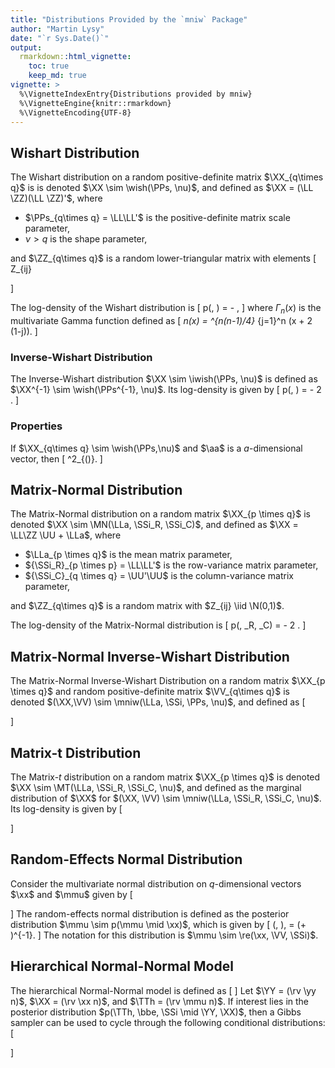 ```yaml
---
title: "Distributions Provided by the `mniw` Package"
author: "Martin Lysy"
date: "`r Sys.Date()`"
output:
  rmarkdown::html_vignette:
    toc: true
    keep_md: true
vignette: >
  %\VignetteIndexEntry{Distributions provided by mniw}
  %\VignetteEngine{knitr::rmarkdown}
  %\VignetteEncoding{UTF-8}
---
```


<script type="text/x-mathjax-config">
MathJax.Hub.Config({
    TeX: {
	Macros: {
	    bm: ["{\\boldsymbol{#1}}",1],
	    tfrac: ["{\\textstyle{\\frac{#1}{#2}}}",2],
		rv: ["{#2_{#1},\\ldots,#2_{#3}}",3,"1"],
		iid: ["{\\stackrel{\\mathrm{iid}}{\\sim}}"],
		ind: ["{\\stackrel{\\mathrm{ind}}{\\sim}}"],
	    XX: ["{\\bm{X}}"],
	    YY: ["{\\bm{Y}}"],
	    LL: ["{\\bm{L}}"],
	    PPs: ["{\\bm{\\Psi}}"],
	    ZZ: ["{\\bm{Z}}"],
	    N: ["{\\mathcal{N}}"],
	    LLa: ["{\\bm{\\Lambda}}"],
	    SSi: ["{\\bm{\\Sigma}}"],
	    UU: ["{\\bm{U}}"],
	    VV: ["{\\bm{V}}"],
		aa: ["{\\bm{a}}"],
	    xx: ["{\\bm{x}}"],
		yy: ["{\\bm{y}}"],
		bbe: ["{\\bm{\\beta}}"],
	    mmu: ["{\\bm{\\mu}}"],
		kka: ["{\\bm{\\kappa}}"],
		TTh: ["{\\bm{\\Theta}}"],
	    GG: ["{\\bm{G}}"],
	    OOm: ["{\\bm{\\Omega}}"],
		bz: ["{\\bm{0}}"],
		wish: ["{\\mathrm{Wish}}"],
		iwish: ["{\\mathrm{InvWish}}"],
		MN: ["{\\mathrm{MatNorm}}"],
		MT: ["{\\mathrm{MatT}}"],
		mniw: ["{\\mathrm{MNIW}}"],
		re: ["{\\mathrm{RfxNorm}}"]
	}
    }
});
</script>

## Wishart Distribution

The Wishart distribution on a random positive-definite matrix $\XX_{q\times q}$ is is denoted $\XX \sim \wish(\PPs, \nu)$, and defined as $\XX = (\LL \ZZ)(\LL \ZZ)'$, where 

- $\PPs_{q\times q} = \LL\LL'$ is the positive-definite matrix scale parameter,
- $\nu > q$ is the shape parameter, 

and $\ZZ_{q\times q}$ is a random lower-triangular matrix with elements
\[
Z_{ij} \begin{cases} 
       \iid \N(0,1) & i < j \\ 
       \ind \chi^2_{(\nu-i+1)} & i = j \\
       = 0 & i > j.
       \end{cases}
\]

The log-density of the Wishart distribution is
\[
\log p(\XX \mid \PPs, \nu) = -\tfrac{1}{2} \left[\mathrm{tr}(\PPs^{-1} \XX) + (q+1-\nu)\log |\XX| + \nu \log |\PPs|  + \nu q \log(2) + 2 \log \Gamma_q(\tfrac \nu 2)\right],
\]
where  $\Gamma_n(x)$ is the multivariate Gamma function defined as
\[
\Gamma_n(x) = \pi^{n(n-1)/4} \prod_{j=1}^n \Gamma\big(x + \tfrac 1 2 (1-j)\big).
\]

### Inverse-Wishart Distribution

The Inverse-Wishart distribution $\XX \sim \iwish(\PPs, \nu)$ is defined as $\XX^{-1} \sim \wish(\PPs^{-1}, \nu)$.  Its log-density is given by
\[
\log p(\XX \mid \PPs, \nu) = -\tfrac 1 2 \left[\mathrm{tr}(\PPs \XX^{-1}) + (\nu+q+1) \log |\XX| - \nu \log |\PPs| + \nu q \log(2) + 2 \log \Gamma_q(\tfrac \nu 2)\right].
\]

### Properties

If $\XX_{q\times q} \sim \wish(\PPs,\nu)$ and $\aa$ is a $a$-dimensional vector, then
\[
\frac{\aa'\XX\aa}{\aa'\PPs\aa} \sim \chi^2_{(\nu)}.
\]

## Matrix-Normal Distribution

The Matrix-Normal distribution on a random matrix $\XX_{p \times q}$ is denoted $\XX \sim \MN(\LLa, \SSi_R, \SSi_C)$, and defined as $\XX = \LL\ZZ \UU + \LLa$, where

- $\LLa_{p \times q}$ is the mean matrix parameter,
- ${\SSi_R}_{p \times p} = \LL\LL'$ is the row-variance matrix parameter,
- ${\SSi_C}_{q \times q} = \UU'\UU$ is the column-variance matrix parameter,

and $\ZZ_{q\times q}$ is a random matrix with $Z_{ij} \iid \N(0,1)$.

The log-density of the Matrix-Normal distribution is
\[
\log p(\XX \mid \LLa, \SSi_R, \SSi_C) = -\tfrac 1 2 \left[\mathrm{tr}\big(\SSi_C^{-1}(\XX-\LLa)'\SSi_R^{-1}(\XX-\LLa)\big) + \nu q \log(2\pi) + \nu \log |\SSi_C| + q \log |\SSi_R|\right].
\]

## Matrix-Normal Inverse-Wishart Distribution

The Matrix-Normal Inverse-Wishart Distribution on a random matrix $\XX_{p \times q}$ and random positive-definite matrix $\VV_{q\times q}$ is denoted $(\XX,\VV) \sim \mniw(\LLa, \SSi, \PPs, \nu)$, and defined as
\[
\begin{aligned}
\XX \mid \VV & \sim \MN(\LLa, \SSi, \VV) \\
\VV & \sim \iwish(\PPs, \nu).
\end{aligned}
\]

## Matrix-t Distribution

The Matrix-$t$ distribution on a random matrix $\XX_{p \times q}$ is denoted $\XX \sim \MT(\LLa, \SSi_R, \SSi_C, \nu)$, and defined as the marginal distribution of $\XX$ for $(\XX, \VV) \sim \mniw(\LLa, \SSi_R, \SSi_C, \nu)$.  Its log-density is given by
\[
\begin{aligned}
\log p(\XX \mid \LLa, \SSi_R, \SSi_C, \nu) 
& = -\tfrac 1 2 \Big[(\nu+p+q-1)\log | I + \SSi_R^{-1}(\XX-\LLa)\SSi_C^{-1}(\XX-\LLa)'| \\
& \phantom{= -\tfrac 1 2 \Big[} + q \log |\SSi_R| + p \log |\SSi_C| \\
& \phantom{= -\tfrac 1 2 \Big[} + pq \log(\pi) - \log \Gamma_q(\tfrac{\nu+p+q-1}{2}) + \log \Gamma_q(\tfrac{\nu+q-1}{2})\Big].
\end{aligned}
\]

## Random-Effects Normal Distribution

Consider the multivariate normal distribution on $q$-dimensional vectors $\xx$ and $\mmu$ given by
\[
\begin{aligned}
\xx \mid \mmu & \sim \N(\mmu, \VV) \\
\mmu & \sim \N(\bz, \SSi).
\end{aligned}
\]
The random-effects normal distribution is defined as the posterior distribution $\mmu \sim p(\mmu \mid \xx)$, which is given by
\[
\mmu \mid \xx \sim \N\big(\GG \xx, \GG\VV\big), \qquad \GG = \SSi(\VV + \SSi)^{-1}.
\]
The notation for this distribution is $\mmu \sim \re(\xx, \VV, \SSi)$.

## Hierarchical Normal-Normal Model

The hierarchical Normal-Normal model is defined as
\[
\begin{aligned}
\yy_i \mid \mmu_i, \bbe, \SSi & \ind \N(\mmu_i, \VV_i) \\
\mmu_i \mid \bbe, \SSi & \iid \N(\xx_i'\bbe, \SSi) \\
(\bbe, \SSi) & \sim \mniw(\LLa, \Omega, \PPs, \nu).
\end{aligned}
\]
Let $\YY = (\rv \yy n)$, $\XX = (\rv \xx n)$, and $\TTh = (\rv \mmu n)$.  If interest lies in the posterior distribution $p(\TTh, \bbe, \SSi \mid \YY, \XX)$, then a Gibbs sampler can be used to cycle through the following conditional distributions:
\[
\begin{aligned}
\mmu_i - \xx_i'\bbe \mid \bbe, \SSi, \YY, \XX & \ind \re(\yy_i, \VV_i, \SSi) \\
\bbe, \SSi \mid \TTh, \YY, \XX & \sim \mniw(\hat \LLa, \hat \OOm, \hat \PPs, \hat \nu).
\end{aligned}
\]
